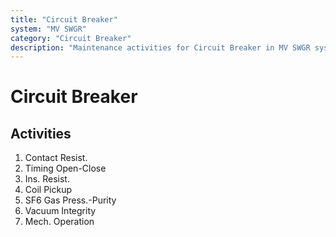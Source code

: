 ```yaml
---
title: "Circuit Breaker"
system: "MV SWGR"
category: "Circuit Breaker"
description: "Maintenance activities for Circuit Breaker in MV SWGR system"
---
```


# Circuit Breaker

## Activities

1. Contact Resist.
2. Timing Open-Close
3. Ins. Resist.
4. Coil Pickup
5. SF6 Gas Press.-Purity
6. Vacuum Integrity
7. Mech. Operation
